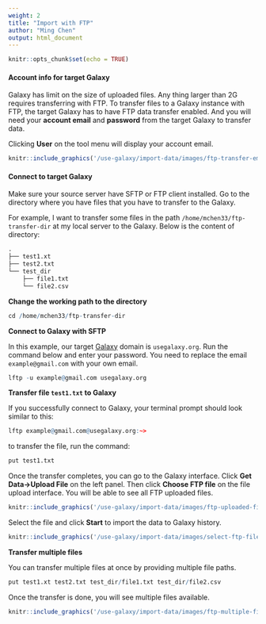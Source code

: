 ```yaml
---
weight: 2
title: "Import with FTP"
author: "Ming Chen"
output: html_document
---
```


```r
knitr::opts_chunk$set(echo = TRUE)
```

#### Account info for target Galaxy

Galaxy has limit on the size of uploaded files. Any thing larger than 2G requires transferring with FTP. To transfer files to a Galaxy instance with FTP, the target Galaxy has to have FTP data transfer enabled. And you will need your **account email** and **password** from the target Galaxy to transfer data.

Clicking **User** on the tool menu will display your account email.

```r
knitr::include_graphics('/use-galaxy/import-data/images/ftp-transfer-email.png')
```


#### Connect to target Galaxy

Make sure your source server have SFTP or FTP client installed. Go to the directory where you have files that you have to transfer to the Galaxy.

For example, I want to transfer some files in the path `/home/mchen33/ftp-transfer-dir` at my local server to the Galaxy. Below is the content of directory:

```r
.
├── test1.xt
├── test2.txt
└── test_dir
    ├── file1.txt
    └── file2.csv
```


**Change the working path to the directory**

```r
cd /home/mchen33/ftp-transfer-dir
```

**Connect to Galaxy with SFTP**

In this example, our target [Galaxy](https://usegalaxy.org/) domain is `usegalaxy.org`. Run the command below and enter your password. You need to replace the email `example@gmail.com` with your own email.

```r
lftp -u example@gmail.com usegalaxy.org
```


**Transfer file `test1.txt` to Galaxy**

If you successfully connect to Galaxy, your terminal prompt should look similar to this:

```r
lftp example@gmail.com@usegalaxy.org:~>
```

to transfer the file, run the command:

```r
put test1.txt
```

Once the transfer completes, you can go to the Galaxy interface. Click **Get Data->Upload File** on the left panel. Then click **Choose FTP file** on the file upload interface. You will be able to see all FTP uploaded files.

```r
knitr::include_graphics('/use-galaxy/import-data/images/ftp-uploaded-files.png')
```

Select the file and click **Start** to import the data to Galaxy history.

```r
knitr::include_graphics('/use-galaxy/import-data/images/select-ftp-files.png')
```

**Transfer multiple files**

You can transfer multiple files at once by providing multiple file paths.
```r
put test1.xt test2.txt test_dir/file1.txt test_dir/file2.csv
```

Once the transfer is done, you will see multiple files available.

```r
knitr::include_graphics('/use-galaxy/import-data/images/ftp-multiple-files.png')
```



